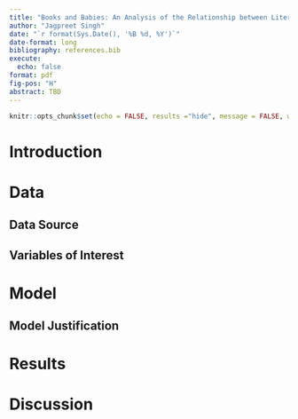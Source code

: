 ```yaml
---
title: "Books and Babies: An Analysis of the Relationship between Literacy Rate and Fertility Rate in South Asia (2000-2020)"
author: "Jagpreet Singh"
date: "`r format(Sys.Date(), '%B %d, %Y')`"
date-format: long
bibliography: references.bib
execute: 
  echo: false
format: pdf
fig-pos: "H"
abstract: TBD
---
```


```r
knitr::opts_chunk$set(echo = FALSE, results ="hide", message = FALSE, warning = FALSE)
```

# Introduction


















# Data {#sec-data}












## Data Source {#sec-variables-of-interest}













## Variables of Interest
















# Model {#sec-model}
















## Model Justification









# Results {#sec-results}

















# Discussion {#sec-discussion}






